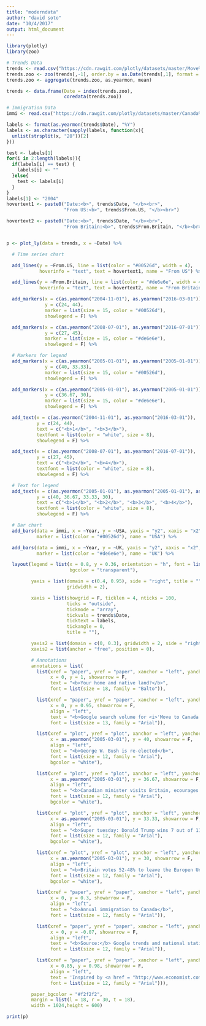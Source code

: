 ```yaml
---
title: "moderndata"
author: "david soto"
date: "10/4/2017"
output: html_document
---
```


```r
library(plotly)
library(zoo)

# Trends Data
trends <- read.csv("https://cdn.rawgit.com/plotly/datasets/master/Move%20to%20Canada.csv", check.names = F, stringsAsFactors = F)
trends.zoo <- zoo(trends[,-1], order.by = as.Date(trends[,1], format = "%d/%m/%Y"))
trends.zoo <- aggregate(trends.zoo, as.yearmon, mean)

trends <- data.frame(Date = index(trends.zoo),
                     coredata(trends.zoo))

# Immigration Data
immi <- read.csv("https://cdn.rawgit.com/plotly/datasets/master/Canada%20Immigration.csv", stringsAsFactors = F)

labels <- format(as.yearmon(trends$Date), "%Y")
labels <- as.character(sapply(labels, function(x){
  unlist(strsplit(x, "20"))[2]
}))

test <- labels[1]
for(i in 2:length(labels)){
  if(labels[i] == test) {
    labels[i] <- ""
  }else{
    test <- labels[i]
  }
}
labels[1] <- "2004"
hovertext1 <- paste0("Date:<b>", trends$Date, "</b><br>",
                     "From US:<b>", trends$From.US, "</b><br>")

hovertext2 <- paste0("Date:<b>", trends$Date, "</b><br>",
                     "From Britain:<b>", trends$From.Britain, "</b><br>")


p <- plot_ly(data = trends, x = ~Date) %>%

  # Time series chart

  add_lines(y = ~From.US, line = list(color = "#00526d", width = 4),
            hoverinfo = "text", text = hovertext1, name = "From US") %>%

  add_lines(y = ~From.Britain, line = list(color = "#de6e6e", width = 4),
            hoverinfo = "text", text = hovertext2, name = "From Britain") %>%

  add_markers(x = c(as.yearmon("2004-11-01"), as.yearmon("2016-03-01")),
              y = c(24, 44),
              marker = list(size = 15, color = "#00526d"),
              showlegend = F) %>%

  add_markers(x = c(as.yearmon("2008-07-01"), as.yearmon("2016-07-01")),
              y = c(27, 45),
              marker = list(size = 15, color = "#de6e6e"),
              showlegend = F) %>%

  # Markers for legend
  add_markers(x = c(as.yearmon("2005-01-01"), as.yearmon("2005-01-01")),
              y = c(40, 33.33),
              marker = list(size = 15, color = "#00526d"),
              showlegend = F) %>%

  add_markers(x = c(as.yearmon("2005-01-01"), as.yearmon("2005-01-01")),
              y = c(36.67, 30),
              marker = list(size = 15, color = "#de6e6e"),
              showlegend = F) %>%

  add_text(x = c(as.yearmon("2004-11-01"), as.yearmon("2016-03-01")),
           y = c(24, 44),
           text = c("<b>1</b>", "<b>3</b>"),
           textfont = list(color = "white", size = 8),
           showlegend = F) %>%

  add_text(x = c(as.yearmon("2008-07-01"), as.yearmon("2016-07-01")),
           y = c(27, 45),
           text = c("<b>2</b>", "<b>4</b>"),
           textfont = list(color = "white", size = 8),
           showlegend = F) %>%

  # Text for legend
  add_text(x = c(as.yearmon("2005-01-01"), as.yearmon("2005-01-01"), as.yearmon("2005-01-01"), as.yearmon("2005-01-01")),
           y = c(40, 36.67, 33.33, 30),
           text = c("<b>1</b>", "<b>2</b>", "<b>3</b>", "<b>4</b>"),
           textfont = list(color = "white", size = 8),
           showlegend = F) %>%

  # Bar chart
  add_bars(data = immi, x = ~Year, y = ~USA, yaxis = "y2", xaxis = "x2", showlegend = F,
           marker = list(color = "#00526d"), name = "USA") %>%

  add_bars(data = immi, x = ~Year, y = ~UK, yaxis = "y2", xaxis = "x2", showlegend = F,
           marker = list(color = "#de6e6e"), name = "UK") %>%

  layout(legend = list(x = 0.8, y = 0.36, orientation = "h", font = list(size = 10),
                       bgcolor = "transparent"),

         yaxis = list(domain = c(0.4, 0.95), side = "right", title = "", ticklen = 0,
                      gridwidth = 2),

         xaxis = list(showgrid = F, ticklen = 4, nticks = 100,
                      ticks = "outside",
                      tickmode = "array",
                      tickvals = trends$Date,
                      ticktext = labels,
                      tickangle = 0,
                      title = ""),

         yaxis2 = list(domain = c(0, 0.3), gridwidth = 2, side = "right"),
         xaxis2 = list(anchor = "free", position = 0),

         # Annotations
         annotations = list(
           list(xref = "paper", yref = "paper", xanchor = "left", yanchor = "right",
                x = 0, y = 1, showarrow = F,
                text = "<b>Your home and native land?</b>",
                font = list(size = 18, family = "Balto")),

           list(xref = "paper", yref = "paper", xanchor = "left", yanchor = "right",
                x = 0, y = 0.95, showarrow = F,
                align = "left",
                text = "<b>Google search volume for <i>'Move to Canada'</i></b><br><sup>100 is peak volume<br><b>Note</b> that monthly averages are used</sup>",
                font = list(size = 13, family = "Arial")),

           list(xref = "plot", yref = "plot", xanchor = "left", yanchor = "right",
                x = as.yearmon("2005-03-01"), y = 40, showarrow = F,
                align = "left",
                text = "<b>George W. Bush is re-elected</b>",
                font = list(size = 12, family = "Arial"),
                bgcolor = "white"),

           list(xref = "plot", yref = "plot", xanchor = "left", yanchor = "right",
                x = as.yearmon("2005-03-01"), y = 36.67, showarrow = F,
                align = "left",
                text = "<b>Canadian minister visits Britain, ecourages skilled workers to move</b>",
                font = list(size = 12, family = "Arial"),
                bgcolor = "white"),

           list(xref = "plot", yref = "plot", xanchor = "left", yanchor = "right",
                x = as.yearmon("2005-03-01"), y = 33.33, showarrow = F,
                align = "left",
                text = "<b>Super tuesday: Donald Trump wins 7 out of 11 republican primaries</b>",
                font = list(size = 12, family = "Arial"),
                bgcolor = "white"),

           list(xref = "plot", yref = "plot", xanchor = "left", yanchor = "right",
                x = as.yearmon("2005-03-01"), y = 30, showarrow = F,
                align = "left",
                text = "<b>Britain votes 52-48% to leave the Europen Union</b>",
                font = list(size = 12, family = "Arial"),
                bgcolor = "white"),

           list(xref = "paper", yref = "paper", xanchor = "left", yanchor = "right",
                x = 0, y = 0.3, showarrow = F,
                align = "left",
                text = "<b>Annual immigration to Canada</b>",
                font = list(size = 12, family = "Arial")),

           list(xref = "paper", yref = "paper", xanchor = "left", yanchor = "right",
                x = 0, y = -0.07, showarrow = F,
                align = "left",
                text = "<b>Source:</b> Google trends and national statistics",
                font = list(size = 12, family = "Arial")),

           list(xref = "paper", yref = "paper", xanchor = "left", yanchor = "right",
                x = 0.85, y = 0.98, showarrow = F,
                align = "left",
                text = 'Inspired by <a href = "http://www.economist.com/blogs/graphicdetail/2016/07/daily-chart">The economist</a>',
                font = list(size = 12, family = "Arial"))),

         paper_bgcolor = "#f2f2f2",
         margin = list(l = 18, r = 30, t = 18),
         width = 1024,height = 600)

print(p)

```

